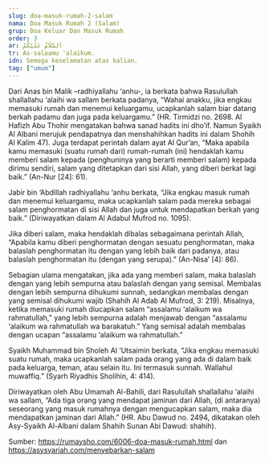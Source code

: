 ```yaml
---
slug: doa-masuk-rumah-2-salam
nama: Doa Masuk Rumah 2 (Salam)
grup: Doa Keluar Dan Masuk Rumah
order: 3
ar: اَلسَّلَامُ عَلَيْكُمْ
tr: As-salaamu 'alaikum.
idn: Semoga keselamatan atas kalian.
tag: ["umum"]
---
```


Dari Anas bin Malik –radhiyallahu ‘anhu-, ia berkata bahwa Rasulullah shallallahu ‘alaihi wa sallam berkata padanya, “Wahai anakku, jika engkau memasuki rumah dan menemui keluargamu, ucapkanlah salam biar datang berkah padamu dan juga pada keluargamu.” (HR. Tirmidzi no. 2698. Al Hafizh Abu Thohir mengatakan bahwa sanad hadits ini dho’if. Namun Syaikh Al Albani merujuk pendapatnya dan menshahihkan hadits ini dalam Shohih Al Kalim 47).
Juga terdapat perintah dalam ayat Al Qur’an, “Maka apabila kamu memasuki (suatu rumah dari) rumah-rumah (ini) hendaklah kamu memberi salam kepada (penghuninya yang berarti memberi salam) kepada dirimu sendiri, salam yang ditetapkan dari sisi Allah, yang diberi berkat lagi baik.” (An-Nur [24]: 61).

Jabir bin ‘Abdillah radhiyallahu ‘anhu berkata, “Jika engkau masuk rumah dan menemui keluargamu, maka ucapkanlah salam pada mereka sebagai salam penghormatan di sisi Allah dan juga untuk mendapatkan berkah yang baik.” (Diriwayatkan dalam Al Adabul Mufrod no. 1095).

Jika diberi salam, maka hendaklah dibalas sebagaimana perintah Allah, “Apabila kamu diberi penghormatan dengan sesuatu penghormatan, maka balaslah penghormatan itu dengan yang lebih baik dari padanya, atau balaslah penghormatan itu (dengan yang serupa).” (An-Nisa’ [4]: 86).

Sebagian ulama mengatakan, jika ada yang memberi salam, maka balaslah dengan yang lebih sempurna atau balaslah dengan yang semisal. Membalas dengan lebih sempurna dihukumi sunnah, sedangkan membalas dengan yang semisal dihukumi wajib (Shahih Al Adab Al Mufrod, 3: 219). Misalnya, ketika memasuki rumah diucapkan salam “assalamu ‘alaikum wa rahmatullah,” yang lebih sempurna adalah menjawab dengan “assalamu ‘alaikum wa rahmatullah wa barakatuh.” Yang semisal adalah membalas dengan ucapan “assalamu ‘alaikum wa rahmatullah.”

Syaikh Muhammad bin Sholeh Al ‘Utsaimin berkata, “Jika engkau memasuki suatu rumah, maka ucapkanlah salam pada orang yang ada di dalam baik pada keluarga, teman, atau selain itu. Ini termasuk sunnah. Wallahul muwaffiq.” (Syarh Riyadhis Sholihin, 4: 414).

Diriwayatkan oleh Abu Umamah Al-Bahili, dari Rasulullah shallallahu ‘alaihi wa sallam, “Ada tiga orang yang mendapat jaminan dari Allah, (di antaranya) seseorang yang masuk rumahnya dengan mengucapkan salam, maka dia mendapatkan jaminan dari Allah.” (HR. Abu Dawud no. 2494, dikatakan oleh Asy-Syaikh Al-Albani dalam Shahih Sunan Abi Dawud: shahih).


Sumber: https://rumaysho.com/6006-doa-masuk-rumah.html dan https://asysyariah.com/menyebarkan-salam
